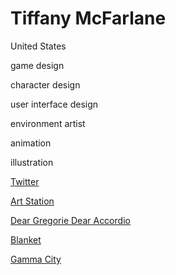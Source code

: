 # Tiffany McFarlane

<Location>

United States

</Location>



<Skills>

game design

character design

user interface design

environment artist

animation

illustration

</Skills>

<Personal>

[Twitter](https://twitter.com/Tiffgif_)

</Personal>

<Business>

[Art Station](https://mystrophe.artstation.com/)

</Business>



<Games>

[Dear Gregorie Dear Accordio](https://mystrophe.artstation.com/projects/mqPdZ1)

[Blanket](https://mystrophe.artstation.com/projects/nQx8n4)

[Gamma City](https://mystrophe.artstation.com/projects/3oVe3g)

</Games>
